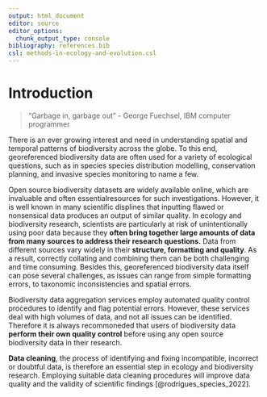 ```yaml
---
output: html_document
editor: source
editor_options: 
  chunk_output_type: console
bibliography: references.bib 
csl: methods-in-ecology-and-evolution.csl
---
```


# Introduction {.unnumbered}

> "Garbage in, garbage out" - George Fuechsel, IBM computer programmer

There is an ever growing interest and need in understanding spatial and temporal
patterns of biodiversity across the globe. To this end, georeferenced
biodiversity data are often used for a variety of ecological questions, such as
in species species distribution modelling, conservation planning, and invasive
species monitoring to name a few. 

Open source biodiversity datasets are widely available online, which are
invaluable and often essentialresources for such investigations. However, it is
well known in many scientific displines that inputting flawed or nonsensical
data produces an output of similar quality. In ecology and biodiversity
research, scientists are particularly at risk of unintentionally using poor data
because they **often bring together large amounts of data from many sources to
address their research questions.** Data from different sources vary widely in
their **structure, formatting and quality**. As a result, correctly collating
and combining them can be both challenging and time consuming. Besides this,
georeferenced biodiversity data itself can pose several challenges, as issues
can range from simple formatting errors, to taxonomic inconsistencies and
spatial errors. 

Biodiversity data aggregation services employ automated quality control
procedures to identify and flag potential errors. However, these services deal
with high volumes of data, and not all issues can be identified. Therefore it is
always recommoneded that users of biodiversity data **perform their own quality
control** before using any open source biodiversity data in their research.  

**Data cleaning**, the process of identifying and fixing incompatible, incorrect
or doubtful data, is therefore an essential step in ecology and biodiversity
research. Employing suitable data cleaning procedures will improve data quality
and the validity of scientific findings [@rodrigues_species_2022].